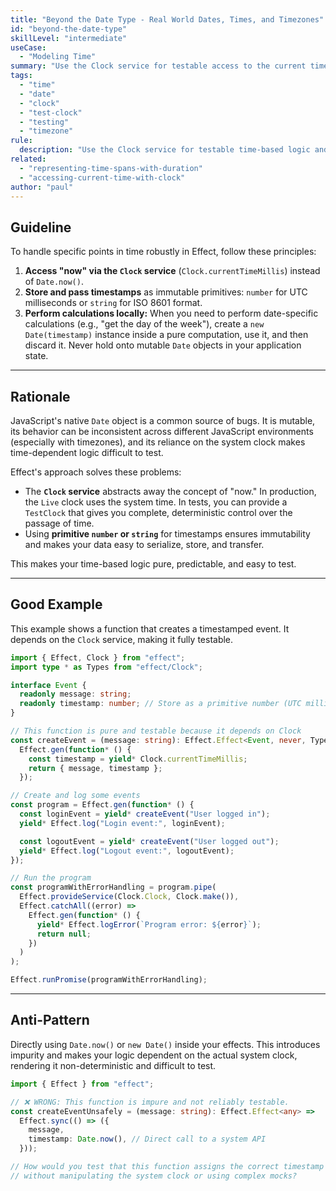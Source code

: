 ```yaml
---
title: "Beyond the Date Type - Real World Dates, Times, and Timezones"
id: "beyond-the-date-type"
skillLevel: "intermediate"
useCase:
  - "Modeling Time"
summary: "Use the Clock service for testable access to the current time and prefer immutable primitives for storing and passing timestamps."
tags:
  - "time"
  - "date"
  - "clock"
  - "test-clock"
  - "testing"
  - "timezone"
rule:
  description: "Use the Clock service for testable time-based logic and immutable primitives for timestamps."
related:
  - "representing-time-spans-with-duration"
  - "accessing-current-time-with-clock"
author: "paul"
---
```


## Guideline

To handle specific points in time robustly in Effect, follow these principles:
1.  **Access "now" via the `Clock` service** (`Clock.currentTimeMillis`) instead of `Date.now()`.
2.  **Store and pass timestamps** as immutable primitives: `number` for UTC milliseconds or `string` for ISO 8601 format.
3.  **Perform calculations locally:** When you need to perform date-specific calculations (e.g., "get the day of the week"), create a `new Date(timestamp)` instance inside a pure computation, use it, and then discard it. Never hold onto mutable `Date` objects in your application state.

---

## Rationale

JavaScript's native `Date` object is a common source of bugs. It is mutable, its behavior can be inconsistent across different JavaScript environments (especially with timezones), and its reliance on the system clock makes time-dependent logic difficult to test.

Effect's approach solves these problems:
-   The **`Clock` service** abstracts away the concept of "now." In production, the `Live` clock uses the system time. In tests, you can provide a `TestClock` that gives you complete, deterministic control over the passage of time.
-   Using **primitive `number` or `string`** for timestamps ensures immutability and makes your data easy to serialize, store, and transfer.

This makes your time-based logic pure, predictable, and easy to test.

---

## Good Example

This example shows a function that creates a timestamped event. It depends on the `Clock` service, making it fully testable.

```typescript
import { Effect, Clock } from "effect";
import type * as Types from "effect/Clock";

interface Event {
  readonly message: string;
  readonly timestamp: number; // Store as a primitive number (UTC millis)
}

// This function is pure and testable because it depends on Clock
const createEvent = (message: string): Effect.Effect<Event, never, Types.Clock> =>
  Effect.gen(function* () {
    const timestamp = yield* Clock.currentTimeMillis;
    return { message, timestamp };
  });

// Create and log some events
const program = Effect.gen(function* () {
  const loginEvent = yield* createEvent("User logged in");
  yield* Effect.log("Login event:", loginEvent);

  const logoutEvent = yield* createEvent("User logged out");
  yield* Effect.log("Logout event:", logoutEvent);
});

// Run the program
const programWithErrorHandling = program.pipe(
  Effect.provideService(Clock.Clock, Clock.make()),
  Effect.catchAll((error) =>
    Effect.gen(function* () {
      yield* Effect.logError(`Program error: ${error}`);
      return null;
    })
  )
);

Effect.runPromise(programWithErrorHandling);
```

---

## Anti-Pattern

Directly using `Date.now()` or `new Date()` inside your effects. This introduces impurity and makes your logic dependent on the actual system clock, rendering it non-deterministic and difficult to test.

```typescript
import { Effect } from "effect";

// ❌ WRONG: This function is impure and not reliably testable.
const createEventUnsafely = (message: string): Effect.Effect<any> =>
  Effect.sync(() => ({
    message,
    timestamp: Date.now(), // Direct call to a system API
  }));

// How would you test that this function assigns the correct timestamp
// without manipulating the system clock or using complex mocks?
```